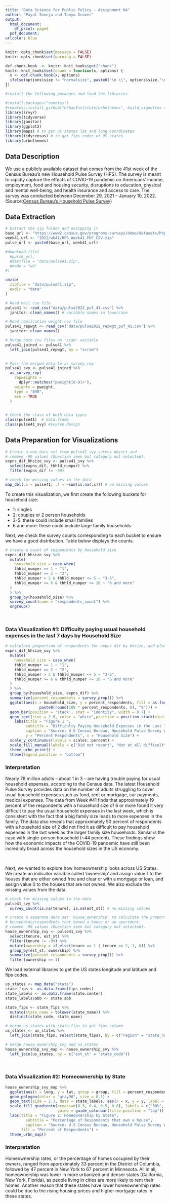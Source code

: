 ```yaml
---
title: "Data Science for Public Policy - Assignment 04"
author: "Payal Soneja and Tanya Grover"
output:
  html_document: 
    df_print: paged
  pdf_document: 
urlcolor: blue
---
```


```r
knitr::opts_chunk$set(message = FALSE)
knitr::opts_chunk$set(warning = FALSE)
```

```r
def.chunk.hook  <- knitr::knit_hooks$get("chunk")
knitr::knit_hooks$set(chunk = function(x, options) {
  x <- def.chunk.hook(x, options)
  ifelse(options$size != "normalsize", paste0("\n \\", options$size,"\n\n", x, "\n\n \\normalsize"), x)
})

```

\begin{center}
\Huge{PPOL 670 | Assignment 4}

\Huge{Data Visualization, Markdown, and Git}
\end{center}

\vspace{0.1in}

```r
#install the following packages and load the libraries

#install.packages("remotes")
#remotes::install_github("UrbanInstitute/urbnthemes", build_vignettes = TRUE)
library(srvyr)
library(tidyverse)
library(janitor)
library(ggplot2)
library(maps) # to get US states lat and long coordinates
library(tidycensus) # to get fips codes of US states
library(urbnthemes)
```

## Data Description

We use a publicly available dataset that comes from the 41st week of the Census Bureau’s new Household Pulse Survey (HPS). The survey is meant to rapidly capture the effects of COVID-19 pandemic on Americans’ income, employment, food and housing security, disruptions to education, physical and mental well-being, and health insurance and access to care. The survey was conducted between December 29, 2021 – January 10, 2022.
(Source:[Census Bureau’s Household Pulse Survey](https://www.census.gov/programs-surveys/household-pulse-survey/datasets.html#phase3.3))

## Data Extraction

```r
# Extract the zip folder and unzipping it
base_url <- "https://www2.census.gov/programs-surveys/demo/datasets/hhp/"
week41_url <- "2022/wk41/HPS_Week41_PUF_CSV.zip"
pulse_url <- paste0(base_url, week41_url)

#download.file(
  #pulse_url,
  #destfile = "data/pulse41.zip",
  #mode = "wb"
#)

unzip(
  zipfile = "data/pulse41.zip",
  exdir = "data"
)
```

```r
# Read mail csv file
pulse41 <- read_csv("data/pulse2022_puf_41.csv") %>%
  janitor::clean_names() # variable names in lowercase

# Read replication weight csv file
pulse41_repwgt <- read_csv("data/pulse2022_repwgt_puf_41.csv") %>%
  janitor::clean_names()

# Merge both csv files on 'scam' variable
pulse41_joined <- pulse41 %>%
  left_join(pulse41_repwgt, by = "scram")
  
```

```r
# Pass the merged data to as_survey_rep
pulse41_svy <- pulse41_joined %>%
  as_survey_rep(
    repweights = 
      dplyr::matches("pweight[0-9]+"),
    weights = pweight,
    type = "BRR",
    mse = TRUE
  )
  
```

```r
# Check the class of both data types
class(pulse41)  # data.frame
class(pulse41_svy) #svyrep.design
```

## Data Preparation for Visualizations

```r
# Create a new data set from pulse41_svy survey object and 
# remove -99 values (Question seen but category not selected).
expns_dif_hhsize_svy <- pulse41_svy %>%
  select(expns_dif, thhld_numper) %>%
  filter(expns_dif != -99)

# check for missing values in the data
map_dbl(.x = pulse41, .f = ~sum(is.na(.x))) # no missing values
```

To create this visualization, we first create the following buckets for household size:

+ 1: singles
+ 2: couples or 2 person households
+ 3-5: these could include small families
+ 6 and more: these could include large family households

Next, we check the survey counts corresponding to each bucket to ensure we have a good distribution. Table below displays the counts.
```r
# create a count of respondents by household size
expns_dif_hhsize_svy %>% 
  mutate(
    household_size = case_when(
    thhld_numper == 1 ~ "1",
    thhld_numper == 2 ~ "2",
    thhld_numper > 2 & thhld_numper <= 5 ~ "3-5",
    thhld_numper >= 6 & thhld_numper <= 10 ~ "6 and more"
  )
  ) %>%
  group_by(household_size) %>%
  survey_count(name = "respondents_count") %>%
  ungroup()
```

<br/>

### Data Visualization #1: Difficulty paying usual household expenses in the last 7 days by Household Size

```r
# calculate proportion of respondents for expns_dif by hhsize, and plot the visualization.
expns_dif_hhsize_svy %>%
  mutate(
    household_size = case_when(
    thhld_numper == 1 ~ "1",
    thhld_numper == 2 ~ "2",
    thhld_numper > 2 & thhld_numper <= 5 ~ "3-5",
    thhld_numper >= 6 & thhld_numper <= 10 ~ "6 and more"
  )
  ) %>%
  group_by(household_size, expns_dif) %>%
  summarize(percent_respondents = survey_prop()) %>%
  ggplot(aes(x = household_size, y = percent_respondents, fill = as.factor(expns_dif), label =
               paste0(round(100 * percent_respondents, 0), "%"))) +
  geom_bar(position = 'stack', stat = "identity", width = 0.7) +
  geom_text(size = 2.6, color = "white",position = position_stack(vjust = 0.5)) +
    labs(title = "Figure 1 ", 
         subtitle = "Difficulty Paying Household Expenses in the Last 7 Days by Houshehold Size",
         caption = "Source: U.S Census Bureau, Household Pulse Survey Week 41 of 2022", 
         y = "Percent Respondents", x = "Household Size") +
  scale_y_continuous(labels = scales::percent) +
  scale_fill_manual(labels = c("Did not report", "Not at all difficult", "A little difficult", "Somewhat difficult", "Very Difficult"), values = c("#cfe8f3", "#73bfe2", "#1696d2", "#0a4c6a", "#000000")) +
  theme_urbn_print() +
  theme(legend.position = "bottom")
```

### Interpretation

Nearly 78 million adults – about 1 in 3 – are having trouble paying for usual household expenses, according to the Census data. The latest Household Pulse Survey provides data on the number of adults struggling to cover usual household expenses such as food, rent or mortgage, car payments, medical expenses. The data from Week #41 finds that approximately 19 percent of the respondents with a household size of 6 or more found it very difficult to pay the usual household expenses in the last week, which is consistent with the fact that a big family size leads to more expenses in the family. The data also reveals that approximately 50 percent of respondents with a household size of 2 did not find it as difficult to pay household expenses in the last week as the larger family size households. Similar is the case with single-person household (~44 percent). These findings show how the economic impacts of the COVID-19 pandemic have still been incredibly broad across the household sizes in the US economy.

<br/>

Next, we wanted to explore how homeownership looks across US States. We create an indicator variable called 'ownership' and assign value 1 to the houses that are either owned free and clear or with a mortgage or loan, and assign value 0 to the houses that are not owned. We also exclude the missing values from the data.
```r
# check for missing values in the data
pulse41_svy %>%
  survey_count(is.na(tenure), is.na(est_st)) # no missing values

# create a separate data set 'house_ownership' to calculate the proportion of 
# households/respondents that owned a house or an apartment.
# remove -99 values (Question seen but category not selected).
house_ownership_svy <- pulse41_svy %>%
  select(tenure, est_st) %>%
  filter(tenure != -99) %>%
  mutate(ownership = if_else(tenure == 1 | tenure == 2, 1, 0)) %>%
  group_by(est_st, ownership) %>%
  summarize(percent_respondents = survey_prop()) %>%
  filter(ownership == 1) 
```

We load external libraries to get the US states longitude and latitude and fips codes.
```r
us_states <- map_data("state")
state_fips <- as.data.frame(fips_codes)
state_labels <- as.data.frame(state.center)
state_labels$abb <- state.abb

state_fips <- state_fips %>%
  mutate(state_name = tolower(state_name)) %>%
  distinct(state_code, state_name)

# merge us_states with state.fips to get fips column
us_states <- us_states %>%
  left_join(state_fips, select(state_fips), by = c("region" = "state_name")) 

# merge house_ownership_svy and us_states
house_ownership_svy_map <- house_ownership_svy %>%
  left_join(us_states, by = c("est_st" = "state_code"))
```

<br/>

### Data Visualization #2: Homeownership by State

```r
house_ownership_svy_map %>%
  ggplot(aes(x = long, y = lat, group = group, fill = percent_respondents)) +
  geom_polygon(color = "gray90", size = 0.1) +
  geom_text(size = 2.3, data = state_labels, aes(x = x, y = y, label = abb), inherit.aes = FALSE) +
  scale_fill_gradientn(breaks=c(0.3, 0.4, 0.5, 0.6), labels = c("30%", "40%", "50%", "60%"), colors = c("#fff2cf", "#fdd870","#fdbf11","#ca5800"),
                       guide = guide_colorbar(title.position = "top")) +
  labs(title = "Figure 2: Homeownership by State", 
         subtitle = "Percentage of Respondents that own a house",
         caption = "Source: U.S Census Bureau, Household Pulse Survey Week 41 of 2022",
       fill = "Percent of Respondents") +
  theme_urbn_map()
```

### Interpretation

Homeownership rates, or the percentage of homes occupied by their owners, ranged from approximately 33 percent in the District of Columbia, followed by 47 percent in New York to 67 percent in Minnesota. All in all, homeownership was lower in more urbanized and denser states (California, New York, Florida), as people living in cities are more likely to rent their homes. Another reason that these states have lower homeownership rates could be due to the rising housing prices and higher mortgage rates in these states.  